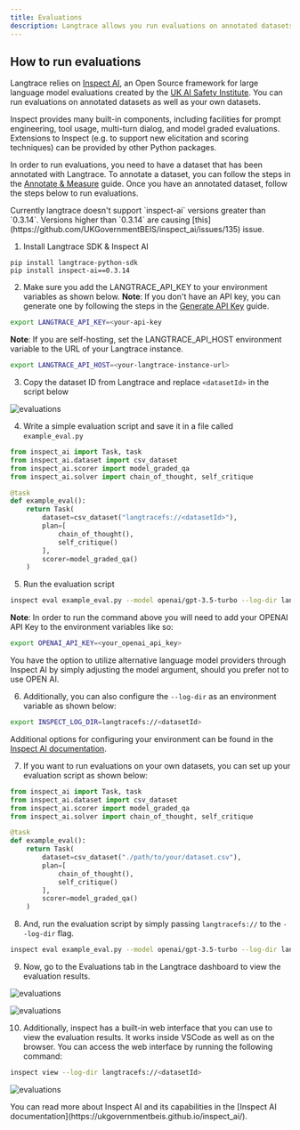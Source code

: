 ```yaml
---
title: Evaluations
description: Langtrace allows you run evaluations on annotated datasets aswell as your own datasets and get insights on the performance of your application.
---
```


## How to run evaluations

Langtrace relies on [Inspect AI](https://ukgovernmentbeis.github.io/inspect_ai/), an Open Source framework for large language model evaluations created by the [UK AI Safety Institute](https://www.gov.uk/government/news/ai-safety-institute-releases-new-ai-safety-evaluations-platform). You can run evaluations on annotated datasets as well as your own datasets.

Inspect provides many built-in components, including facilities for prompt engineering, tool usage, multi-turn dialog, and model graded evaluations. Extensions to Inspect (e.g. to support new elicitation and scoring techniques) can be provided by other Python packages.

In order to run evaluations, you need to have a dataset that has been annotated with Langtrace. To annotate a dataset, you can follow the steps in the [Annotate & Measure](/features/annotations) guide. Once you have an annotated dataset, follow the steps below to run evaluations.

<Note>
Currently langtrace doesn't support `inspect-ai` versions greater than `0.3.14`. Versions higher than `0.3.14` are causing [this](https://github.com/UKGovernmentBEIS/inspect_ai/issues/135) issue.
</Note>

1. Install Langtrace SDK & Inspect AI

```
pip install langtrace-python-sdk
pip install inspect-ai==0.3.14
```

2. Make sure you add the LANGTRACE_API_KEY to your environment variables as shown below. **Note**: If you don't have an API key, you can generate one by following the steps in the [Generate API Key](/quickstart) guide.

```bash
export LANGTRACE_API_KEY=<your-api-key
```

**Note**: If you are self-hosting, set the LANGTRACE_API_HOST environment variable to the URL of your Langtrace instance.

```bash
export LANGTRACE_API_HOST=<your-langtrace-instance-url>
```

3. Copy the dataset ID from Langtrace and replace `<datasetId>` in the script below

![evaluations](/images/evaluations-1.png)

4. Write a simple evaluation script and save it in a file called `example_eval.py`

```python
from inspect_ai import Task, task
from inspect_ai.dataset import csv_dataset
from inspect_ai.scorer import model_graded_qa
from inspect_ai.solver import chain_of_thought, self_critique

@task
def example_eval():
    return Task(
        dataset=csv_dataset("langtracefs://<datasetId>"),
        plan=[
            chain_of_thought(),
            self_critique()
        ],
        scorer=model_graded_qa()
    )

```

5. Run the evaluation script

```bash
inspect eval example_eval.py --model openai/gpt-3.5-turbo --log-dir langtracefs://<datasetId>
```
**Note**: In order to run the command above you will need to add your OPENAI API Key to the environment variables like so:
```bash
export OPENAI_API_KEY=<your_openai_api_key>
```
You have the option to utilize alternative language model providers through Inspect AI by simply adjusting the model argument, should you prefer not to use OPEN AI.

6. Additionally, you can also configure the `--log-dir` as an environment variable as shown below:

```bash
export INSPECT_LOG_DIR=langtracefs://<datasetId>
```

Additional options for configuring your environment can be found in the [Inspect AI documentation](https://ukgovernmentbeis.github.io/inspect_ai/workflow.html#sec-workflow-configuration).

7. If you want to run evaluations on your own datasets, you can set up your evaluation script as shown below:

```python
from inspect_ai import Task, task
from inspect_ai.dataset import csv_dataset
from inspect_ai.scorer import model_graded_qa
from inspect_ai.solver import chain_of_thought, self_critique

@task
def example_eval():
    return Task(
        dataset=csv_dataset("./path/to/your/dataset.csv"),
        plan=[
            chain_of_thought(),
            self_critique()
        ],
        scorer=model_graded_qa()
    )

```

8. And, run the evaluation script by simply passing `langtracefs://` to the `--log-dir` flag.

```bash
inspect eval example_eval.py --model openai/gpt-3.5-turbo --log-dir langtracefs://
```

9. Now, go to the Evaluations tab in the Langtrace dashboard to view the evaluation results.

![evaluations](/images/evaluations-2.png)

![evaluations](/images/evaluations-3.png)

10. Additionally, inspect has a built-in web interface that you can use to view the evaluation results. It works inside VSCode as well as on the browser. You can access the web interface by running the following command:

```bash
inspect view --log-dir langtracefs://<datasetId>
```

![evaluations](/images/inspect-view.png)

<Tip>
  You can read more about Inspect AI and its capabilities in the [Inspect AI
  documentation](https://ukgovernmentbeis.github.io/inspect_ai/).
</Tip>
